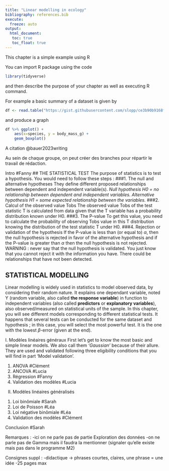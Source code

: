 ```yaml
---
title: "Linear modelling in ecology"
bibliography: references.bib
execute: 
  freeze: auto
output: 
  html_document:
   toc: true
   toc_float: true
---
```


This chapter is a simple example using R

You can import R package using the code

```r
library(tidyverse)
```


and then describe the purpose of your chapter as well as executing R command.


For example a basic summary of a dataset is given by 

```r
df <- read.table("https://gist.githubusercontent.com/slopp/ce3b90b9168f2f921784de84fa445651/raw/4ecf3041f0ed4913e7c230758733948bc561f434/penguins.csv", sep = "," , header = TRUE)
```

and produce a graph

```r
df %>% ggplot() +
	aes(x=species, y = body_mass_g) +
	geom_boxplot()  
```


A citation @bauer2023writing

Au sein de chaque groupe, on peut créer des branches pour répartir le travail de rédaction.

Intro #Fanny
## THE STATISTICAL TEST
The purpose of statistics is to test a hypothesis. You would need to follow these steps :
###1. The null and alternative hypotheses
They define different proposed relationships between dependent and independent variable(s).
*Null hypothesis H0 = no relationship between dependent and independent variables.*
*Alternative hypothesis H1 = some expected relationship between the variables.*
###2. Calcul of the observed value Tobs
The observed value Tobs of the test statistic T is calculated from data given that the T variable has a probability distribution known under H0.
###3. The P-value
To get this value, you need to calculate the probability of observing Tobs value in this T distribution knowing the distribution of the test statistic T under H0. 
###4. Rejection or validation of the hypothesis
If the P-value is less than (or equal to) $\alpha$, then the null hypothesis is
rejected in favor of the alternative hypothesis and if the P-value is greater than $\alpha$ then the null hypothesis is not rejected.
WARNING : never say that the null hypothesis is validated. You just know that you cannot reject it with the information you have. There could be relationships that have not been detected.

## STATISTICAL MODELLING
Linear modelling is widely used in statistics to model observed data, by considering their random nature.
It explains one dependant variable, noted Y (random variable, also called **the response variable**) in function to independent variables (also called **predictors** or **explanatory variables**), also observed/measured on statistical units of the sample.
In this chapter, you will see different models corresponding to different
statistical tests.
It happens that several tests can be conducted for the same dataset and hypothesis ; in this case, you will select the most powerful test. It is the one with the lowest $\beta$-error (given at the end).

I. Modèles linéaires généraux
First let's get to know the most basic and simple linear models. We also call them *'Gaussian'* because of their allure.
They are used and validated following three eligibility conditions that you will find in part 'Model validation'.

1) ANOVA #Clément
2) ANCOVA #Lucia
3) Régression #Fanny
4) Validation des modèles #Lucia

II. Modèles linéaires généralisés

1) Loi binômiale #Sarah
2) Loi de Poisson #Léa
3) Loi négative binômiale #Léa
4) Validation des modèles #Clément

Conclusion #Sarah

Remarques :
-ici on ne parle pas de partie Exploration des données
-on ne parle pas de Gamma mais il faudra la mentionner (signaler qu'elle existe mais pas dans le programme M2)

Consignes suppl :
-didactique -> phrases courtes, claires, une phrase = une idée
-25 pages max